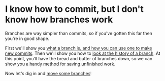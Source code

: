 # I know how to commit, but I don't know how branches work

Branches are way simpler than commits, so if you've gotten this far then you're in good shape.

First we'll show you [what a branch is, and how you can use one to make new commits](/branches/sticky-notes-and-paintbrushes).  Then we'll show you how to [look at the history of a branch](/branches/reflog).  At this point, you'll have the bread and butter of branches down, so we can show you [a handy method for saving unfinished work](/branches/save-for-later).

Now let's dig in and [move some branches](/branches/sticky-notes-and-paintbrushes)!
